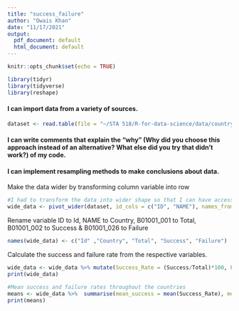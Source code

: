 ```yaml
---
title: "success_failure"
author: "Owais Khan"
date: "11/17/2021"
output:
  pdf_document: default
  html_document: default
---
```


```r
knitr::opts_chunk$set(echo = TRUE)
```

```r
library(tidyr)
library(tidyverse)
library(reshape)
```

#### I can import data from a variety of sources.

```r
dataset <- read.table(file = "~/STA 518/R-for-data-science/data/country_success_failure.txt", header = TRUE, sep = ",")
```

#### I can write comments that explain the “why” (Why did you choose this approach instead of an alternative? What else did you try that didn’t work?) of my code.


#### I can implement resampling methods to make conclusions about data.

Make the data wider by transforming column variable into row 
```r
#I had to transform the data into wider shape so that I can have access to each variable in the same row and I can perform the calculation simply instead of looping through each value and finding each variable.
wide_data <- pivot_wider(dataset, id_cols = c("ID", "NAME"), names_from = "variable", values_from = "estimate")
```

Rename variable ID to Id, NAME to Country, B01001_001 to Total, B01001_002 to Success & B01001_026 to Failure

```r
names(wide_data) <- c("Id" ,"Country", "Total", "Success", "Failure")
```

Calculate the success and failure rate from the respective variables.
```r
wide_data <- wide_data %>% mutate(Success_Rate = (Success/Total)*100, Failure_Rate = (Failure/Total)*100)
print(wide_data)
```

```r
#Mean success and failure rates throughout the countries
means <- wide_data %>%  summarise(mean_success = mean(Success_Rate), mean_failure = mean(Failure_Rate))
print(means)
```